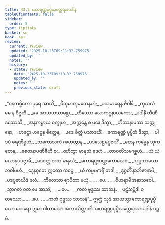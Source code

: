 ```yaml
---
title: 43.5 ကောရဏ္ဍပုပ္ဖိယတ္ထေရအပဒါန
tableOfContents: false
sidebar:
  order: 5
type: tipitaka
basket: su
book: ap1
review:
  current: review
  updated: '2025-10-23T09:13:32.759975'
  updated_by: ''
  notes: ''
  history:
  - state: review
    date: '2025-10-23T09:13:32.759975'
    updated_by: ''
    notes: ''
    previous_state: draft
---
```



<ReviewStatus review={frontmatter.review} showDetails={true} />

<HypothesisAnnotation frontmatter={frontmatter} />

<DynamicBreadcrumb />

<Division number="68" book="ap1" e="ch" v="20" p="434">

<Paragraph number="5545" type="verses" book="ap1">
_“ဝနကမ္မိကော ပုရေ အာသိံ,_  
_ပိတုမာတုမတေနဟံ;_  
_ပသုမာရေန ဇီဝါမိ,_  
_ကုသလံ မေ န ဝိဇ္ဇတိ._  

</Paragraph>

</Division>
<Division number="69" book="ap1" e="ch" v="20" p="434">

<Paragraph number="5546" type="verses" book="ap1">
_မမ အာသယသာမန္တာ,_  
_တိဿော လောကဂ္ဂနာယကော;_  
_ပဒါနိ တီဏိ ဒဿေသိ,_  
_အနုကမ္ပာယ စက္ခုမာ._  

</Paragraph>

</Division>
<Division number="70" book="ap1" e="ch" v="20" p="434">

<Paragraph number="5547" type="verses" book="ap1">
_အက္ကန္တေ စ ပဒေ ဒိသွာ,_  
_တိဿနာမဿ သတ္ထုနော;_  
_ဟဋ္ဌော ဟဋ္ဌေန စိတ္တေန,_  
_ပဒေ စိတ္တံ ပသာဒယိံ._  

</Paragraph>

</Division>
<Division number="71" book="ap1" e="ch" v="20" p="434">

<Paragraph number="5548" type="verses" book="ap1">
_ကောရဏ္ဍံ ပုပ္ဖိတံ ဒိသွာ,_  
_ပါဒပံ ဓရဏီရုဟံ;_  
_သကောသကံ ဂဟေတွာန,_  
_ပဒသေဋ္ဌမပူဇယိံ._  

</Paragraph>

</Division>
<Division number="72" book="ap1" e="ch" v="20" p="435">

<Paragraph number="5549" type="verses" book="ap1">
_တေန ကမ္မေန သုကတေန,_  
_စေတနာပဏိဓီဟိ စ;_  
_ဇဟိတွာ မာနုသံ ဒေဟံ,_  
_တာဝတိံသမဂစ္ဆဟံ._  

</Paragraph>

</Division>
<Division number="73" book="ap1" e="ch" v="20" p="435">

<Paragraph number="5550" type="verses" book="ap1">
_ယံ ယံ ယောနုပပဇ္ဇာမိ,_  
_ဒေဝတ္တံ အထ မာနုသံ;_  
_ကောရဏ္ဍဝဏ္ဏကောယေဝ,_  
_သုပ္ပဘာသော ဘဝါမဟံ._  

</Paragraph>

</Division>
<Division number="74" book="ap1" e="ch" v="20" p="435">

<Paragraph number="5551" type="verses" book="ap1">
_ဒွေနဝုတေ ဣတော ကပ္ပေ,_  
_ယံ ကမ္မမကရိံ တဒါ;_  
_ဒုဂ္ဂတိံ နာဘိဇာနာမိ,_  
_ပဒပူဇာယိဒံ ဖလံ._  

</Paragraph>

</Division>
<Division number="75" book="ap1" e="ch" v="20" p="435">

<Paragraph number="5552" type="verses" book="ap1">
_ကိလေသာ ဈာပိတာ မယှံ,_  
_ …ပေ… _  
_ဝိဟရာမိ အနာသဝေါ._  

</Paragraph>

</Division>
<Division number="76" book="ap1" e="ch" v="20" p="435">

<Paragraph number="5553" type="verses" book="ap1">
_သွာဂတံ ဝတ မေ အာသိ,_  
_ …ပေ… _  
_ကတံ ဗုဒ္ဓဿ သာသနံ._  

</Paragraph>

</Division>
<Division number="77" book="ap1" e="ch" v="20" p="435">

<Paragraph number="5554" type="verses" book="ap1">
_ပဋိသမ္ဘိဒါ စတဿော,_  
_ …ပေ… _  
_ကတံ ဗုဒ္ဓဿ သာသနံ”._  

</Paragraph>

<Paragraph number="5555" book="ap1">
ဣတ္ထံ သုဒံ အာယသ္မာ ကောရဏ္ဍပုပ္ဖိယော ထေရော ဣမာ ဂါထာယော အဘာသိတ္ထာတိ.

</Paragraph>
</Division>

<Paragraph number="5556" type="center" book="ap1">
ကောရဏ္ဍပုပ္ဖိယတ္ထေရဿာပဒါနံ ပဉ္စမံ.
</Paragraph>